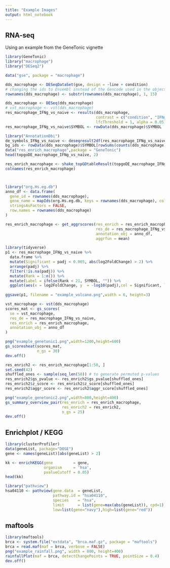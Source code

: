 ```yaml
---
title: "Example Images"
output: html_notebook
---
```


## RNA-seq

Using an example from the GeneTonic vignette

```r


library(GeneTonic)
library("macrophage")
library("DESeq2")

data("gse", package = "macrophage")

dds_macrophage <- DESeqDataSet(gse, design = ~line + condition)
# changing the ids to Ensembl instead of the Gencode used in the object
rownames(dds_macrophage) <- substr(rownames(dds_macrophage), 1, 15)

dds_macrophage <- DESeq(dds_macrophage)
# vst_macrophage <- vst(dds_macrophage)
res_macrophage_IFNg_vs_naive <- results(dds_macrophage,
                                        contrast = c("condition", "IFNg", "naive"),
                                        lfcThreshold = 1, alpha = 0.05)
res_macrophage_IFNg_vs_naive$SYMBOL <- rowData(dds_macrophage)$SYMBOL

library("AnnotationDbi")
de_symbols_IFNg_vs_naive <- deseqresult2df(res_macrophage_IFNg_vs_naive, FDR = 0.05)$SYMBOL
bg_ids <- rowData(dds_macrophage)$SYMBOL[rowSums(counts(dds_macrophage)) > 0]
data("res_enrich_macrophage",package = "GeneTonic")
head(topgoDE_macrophage_IFNg_vs_naive, 2)

res_enrich_macrophage <- shake_topGOtableResult(topgoDE_macrophage_IFNg_vs_naive)
colnames(res_enrich_macrophage)



library("org.Hs.eg.db")
anno_df <- data.frame(
  gene_id = rownames(dds_macrophage),
  gene_name = mapIds(org.Hs.eg.db, keys = rownames(dds_macrophage), column = "SYMBOL", keytype = "ENSEMBL"),
  stringsAsFactors = FALSE,
  row.names = rownames(dds_macrophage)
)

res_enrich_macrophage <- get_aggrscores(res_enrich = res_enrich_macrophage,
                                        res_de = res_macrophage_IFNg_vs_naive,
                                        annotation_obj = anno_df,
                                        aggrfun = mean)

```


```r
library(tidyverse)
p1 <- res_macrophage_IFNg_vs_naive %>% 
  data.frame %>% 
  mutate(Significant = padj < 0.005, abs(log2FoldChange) > 2) %>% 
  arrange(padj) %>% 
  filter(!is.na(padj)) %>% 
  mutate(Rank = 1:n()) %>% 
  mutate(Label = ifelse(Rank < 21, SYMBOL, "")) %>% 
  ggplot(aes(x = log2FoldChange, y  = -log10(padj),col = Significant, label = Label)) + geom_point() + ggrepel::geom_text_repel(col = "black") + scale_color_manual(values = c("#9ADBE8","#440099")) + geom_vline(xintercept = c(-2,2),col="red",lty=2)
  
ggsave(p1, filename = "example_volcano.png",width = 6, height=3)
```


```r
vst_macrophage <- vst(dds_macrophage)
scores_mat <- gs_scores(
  se = vst_macrophage,
  res_de = res_macrophage_IFNg_vs_naive,
  res_enrich = res_enrich_macrophage,
  annotation_obj = anno_df
)

png("example_genetonic1.png",width=1200,height=600)
gs_scoresheat(scores_mat,
              n_gs = 30)
dev.off()
```

```r
res_enrich2 <- res_enrich_macrophage[1:50, ]
set.seed(42)
shuffled_ones <- sample(seq_len(50)) # to generate permuted p-values
res_enrich2$gs_pvalue <- res_enrich2$gs_pvalue[shuffled_ones]
res_enrich2$z_score <- res_enrich2$z_score[shuffled_ones]
res_enrich2$aggr_score <- res_enrich2$aggr_score[shuffled_ones]

png("example_genetonic2.png",width=800,height=400)
gs_summary_overview_pair(res_enrich = res_enrich_macrophage,
                         res_enrich2 = res_enrich2,
                         n_gs = 25)
dev.off()
```

## Enrichplot / KEGG

```r
library(clusterProfiler)
data(geneList, package="DOSE")
gene <- names(geneList)[abs(geneList) > 2]

kk <- enrichKEGG(gene         = gene,
                 organism     = 'hsa',
                 pvalueCutoff = 0.05)
head(kk)
```

```r
library("pathview")
hsa04110 <- pathview(gene.data  = geneList,
                     pathway.id = "hsa04110",
                     species    = "hsa",
                     limit      = list(gene=max(abs(geneList)), cpd=1),
                     low=list(gene="navy"),high=list(gene="red"))
```

## maftools

```r
library(maftools)
brca <- system.file("extdata", "brca.maf.gz", package = "maftools")
brca = read.maf(maf = brca, verbose = FALSE)
png("example_rainfall.png", width = 800, height=400)
rainfallPlot(maf = brca, detectChangePoints = TRUE, pointSize = 0.4)
dev.off()
```


